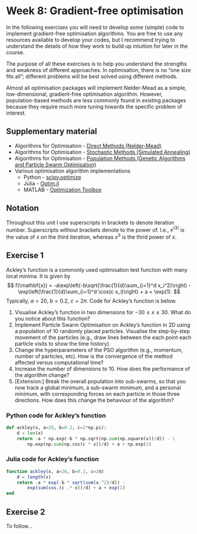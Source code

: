 # Week 8: Gradient-free optimisation

In the following exercises you will need to develop some (simple) code to implement gradient-free optimisation algorithms. You are free to use any resources available to develop your codes, but I recommend trying to understand the details of how they work to build up intuition for later in the course.

The purpose of all these exercises is to help you understand the strengths and weakness of different approaches. In optimisation, there is no "one size fits all"; different problems will be best solved using different methods.

Almost all optimisation packages will implement Nelder-Mead as a simple, low-dimensional, gradient-free optimisation algorithm. However, population-based methods are less commonly found in existing packages because they require much more tuning towards the specific problem of interest.

## Supplementary material

- Algorithms for Optimisation - [Direct Methods (Nelder-Mead)](https://algorithmsbook.com/optimization/files/chapter-7.pdf)
- Algorithms for Optimisation - [Stochastic Methods (Simulated Annealing)](https://algorithmsbook.com/optimization/files/chapter-8.pdf)
- Algorithms for Optimisation - [Population Methods (Genetic Algorithms and Particle Swarm Optimisation)](https://algorithmsbook.com/optimization/files/chapter-9.pdf)
- Various optimisation algorithm implementations
  - Python - [scipy.optimize](https://docs.scipy.org/doc/scipy/reference/optimize.html)
  - Julia - [Optim.jl](https://julianlsolvers.github.io/Optim.jl/stable/)
  - MATLAB - [Optimization Toolbox](https://uk.mathworks.com/help/optim/)

## Notation

Throughout this unit I use superscripts in brackets to denote iteration number. Superscripts without brackets denote to the power of. I.e., $x^{(3)}$ is the value of $x$ on the third iteration, whereas $x^3$ is the third power of $x$.

## Exercise 1

Ackley's function is a commonly used optimisation test function with many local minima. It is given by
$$
f(\mathbf{x}) = -a\exp\left(-b\sqrt{\frac{1}{d}\sum_{i=1}^d x_i^2}\right) - \exp\left(\frac{1}{d}\sum_{i=1}^d \cos(c x_i)\right) + a + \exp(1).
$$
Typically, $a=20$, $b=0.2$, $c=2\pi$. Code for Ackley's function is below.

1. Visualise Ackley's function in two dimensions for $-30\le x\le 30$. What do you notice about this function?
2. Implement Particle Swarm Optimisation on Ackley's function in 2D using a population of 10 randomly placed particles. Visualise the step-by-step movement of the particles (e.g., draw lines between the each point each particle visits to show the time history).
3. Change the hyperparameters of the PSO algorithm (e.g., momentum, number of particles, etc). How is the convergence of the method affected versus computational time?
4. Increase the number of dimensions to 10. How does the performance of the algorithm change?
5. \[Extension:\] Break the overall population into sub-swarms, so that you now track a global minimum, a sub-swarm minimum, and a personal minimum, with corresponding forces on each particle in those three directions. How does this change the behaviour of the algorithm?

### Python code for Ackley's function

```python
def ackley(x, a=20, b=0.2, c=2*np.pi):
    d = len(x)
    return -a * np.exp(-b * np.sqrt(np.sum(np.square(x))/d)) - \
        np.exp(np.sum(np.cos(c * x))/d) + a + np.exp(1)
```

### Julia code for Ackley's function

```julia
function ackley(x, a=20, b=0.2, c=2π)
    d = length(x)
    return -a * exp(-b * sqrt(sum(x.^2)/d)) - 
        exp(sum(cos.(c .* x))/d) + a + exp(1)
end
```

## Exercise 2

To follow...
